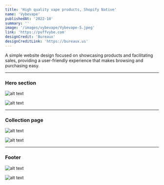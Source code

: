 ```yaml
---
title: 'High quality vape products, Shopify Native'
name: 'Vybevape'
publishedAt: '2022-10'
summary: ''
image: '/images/vybevape/Vybevape-5.jpeg'
link: 'https://puffvybe.com'
designCredit: 'Bureaux'
designCreditLink: 'https://bureaux.us'
---
```


A simple website design focused on showcasing products and facilitating sales, providing a user-friendly experience that makes browsing and purchasing easy.

***

### Hero section

![alt text](/images/vybevape/Vybevape-5.jpeg)

![alt text](/images/vybevape/Vybevape-1.jpeg)

***

### Collection page

![alt text](/images/vybevape/Vybevape-4.jpeg)

![alt text](/images/vybevape/Vybevape-6.jpeg)

***

### Footer

![alt text](/images/vybevape/Vybevape-2.jpeg)

![alt text](/images/vybevape/Vybevape-7.jpeg)
